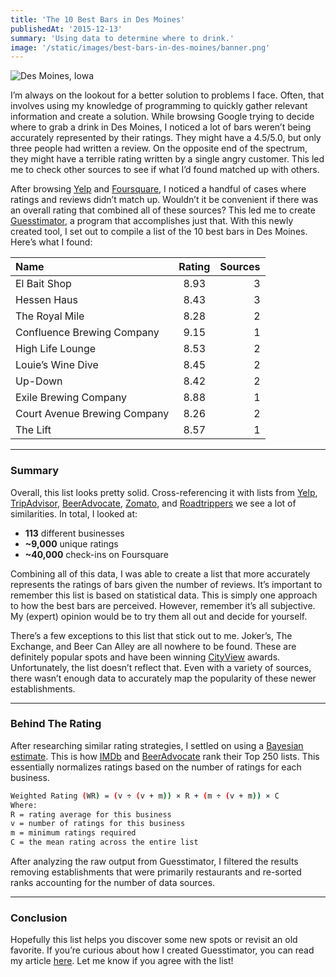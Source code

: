 ```yaml
---
title: 'The 10 Best Bars in Des Moines'
publishedAt: '2015-12-13'
summary: 'Using data to determine where to drink.'
image: '/static/images/best-bars-in-des-moines/banner.png'
---
```


![Des Moines, Iowa](/static/images/best-bars-in-des-moines/banner.png)

I’m always on the lookout for a better solution to problems I face. Often, that involves using my knowledge of programming to quickly gather relevant information and create a solution. While browsing Google trying to decide where to grab a drink in Des Moines, I noticed a lot of bars weren’t being accurately represented by their ratings. They might have a 4.5/5.0, but only three people had written a review. On the opposite end of the spectrum, they might have a terrible rating written by a single angry customer. This led me to check other sources to see if what I’d found matched up with others.

After browsing [Yelp](https://www.yelp.com) and [Foursquare](https://www.foursquare.com), I noticed a handful of cases where ratings and reviews didn’t match up. Wouldn’t it be convenient if there was an overall rating that combined all of these sources? This led me to create [Guesstimator](https://github.com/leerob/Guesstimator), a program that accomplishes just that. With this newly created tool, I set out to compile a list of the 10 best bars in Des Moines. Here’s what I found:

| Name                         | Rating | Sources |
| :--------------------------- | :----: | ------: |
| El Bait Shop                 |  8.93  |       3 |
| Hessen Haus                  |  8.43  |       3 |
| The Royal Mile               |  8.28  |       2 |
| Confluence Brewing Company   |  9.15  |       1 |
| High Life Lounge             |  8.53  |       2 |
| Louie’s Wine Dive            |  8.45  |       2 |
| Up-Down                      |  8.42  |       2 |
| Exile Brewing Company        |  8.88  |       1 |
| Court Avenue Brewing Company |  8.26  |       2 |
| The Lift                     |  8.57  |       1 |

---

### Summary

Overall, this list looks pretty solid. Cross-referencing it with lists from [Yelp](https://www.yelp.com/c/des-moines/bars), [TripAdvisor](https://www.tripadvisor.com/Attractions-g37835-Activities-c20-Des_Moines_Iowa.html), [BeerAdvocate](https://www.beeradvocate.com/place/list/?city=Des+Moines&c_id=US&s_id=IA), [Zomato](https://www.zomato.com/des-moines-ia/restaurants/bar-food), and [Roadtrippers](https://roadtrippers.com/lists-itinerary/des-moines-bars-and-pubs/2376349?lat=40.80972&lng=-96.67528&z=5) we see a lot of similarities. In total, I looked at:

- **113** different businesses
- **~9,000** unique ratings
- **~40,000** check-ins on Foursquare

Combining all of this data, I was able to create a list that more accurately represents the ratings of bars given the number of reviews. It’s important to remember this list is based on statistical data. This is simply one approach to how the best bars are perceived. However, remember it’s all subjective. My (expert) opinion would be to try them all out and decide for yourself.

There’s a few exceptions to this list that stick out to me. Joker’s, The Exchange, and Beer Can Alley are all nowhere to be found. These are definitely popular spots and have been winning [CityView](http://www.dmcityview.com/cover-story/2015/02/25/25967/) awards. Unfortunately, the list doesn’t reflect that. Even with a variety of sources, there wasn’t enough data to accurately map the popularity of these newer establishments.

---

### Behind The Rating

After researching similar rating strategies, I settled on using a [Bayesian estimate](https://en.wikipedia.org/wiki/Bayes_estimator). This is how [IMDb](http://www.imdb.com/help/show_leaf?votestopfaq) and [BeerAdvocate](https://www.beeradvocate.com/lists/top/) rank their Top 250 lists. This essentially normalizes ratings based on the number of ratings for each business.

```bash
Weighted Rating (WR) = (v ÷ (v + m)) × R + (m ÷ (v + m)) × C
Where:
R = rating average for this business
v = number of ratings for this business
m = minimum ratings required
C = the mean rating across the entire list
```

After analyzing the raw output from Guesstimator, I filtered the results removing establishments that were primarily restaurants and re-sorted ranks accounting for the number of data sources.

---

### Conclusion

Hopefully this list helps you discover some new spots or revisit an old favorite. If you’re curious about how I created Guesstimator, you can read my article [here](/blog/google-yelp-foursquare-apis-python). Let me know if you agree with the list!

